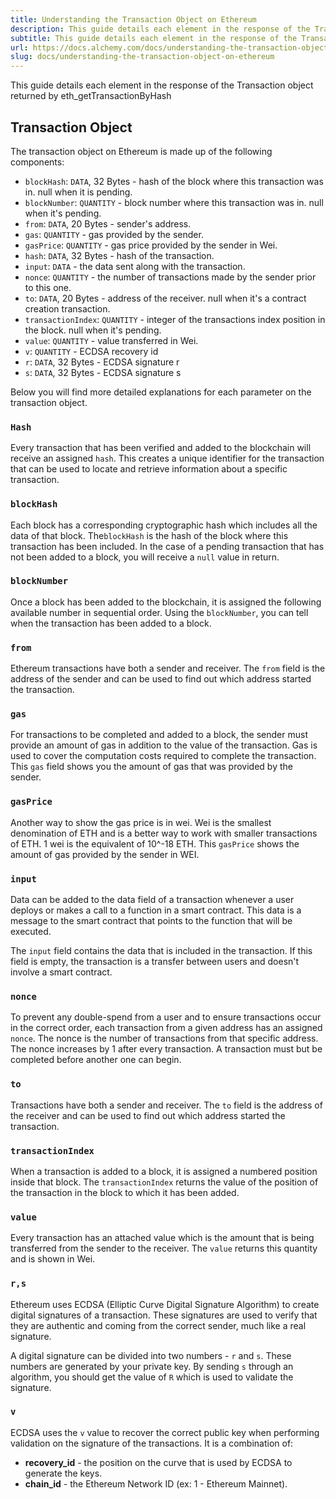 ```yaml
---
title: Understanding the Transaction Object on Ethereum
description: This guide details each element in the response of the Transaction object returned by eth_getTransactionByHash
subtitle: This guide details each element in the response of the Transaction object returned by eth_getTransactionByHash
url: https://docs.alchemy.com/docs/understanding-the-transaction-object-on-ethereum
slug: docs/understanding-the-transaction-object-on-ethereum
---
```


This guide details each element in the response of the Transaction object returned by eth\_getTransactionByHash

## Transaction Object

The transaction object on Ethereum is made up of the following components:

* `blockHash`: `DATA`, 32 Bytes - hash of the block where this transaction was in. null when it is pending.
* `blockNumber`: `QUANTITY` - block number where this transaction was in. null when it's pending.
* `from`: `DATA`, 20 Bytes - sender's address.
* `gas`: `QUANTITY` - gas provided by the sender.
* `gasPrice`: `QUANTITY` - gas price provided by the sender in Wei.
* `hash`: `DATA`, 32 Bytes - hash of the transaction.
* `input`: `DATA` - the data sent along with the transaction.
* `nonce`: `QUANTITY` - the number of transactions made by the sender prior to this one.
* `to`: `DATA`, 20 Bytes - address of the receiver. null when it's a contract creation transaction.
* `transactionIndex`: `QUANTITY` - integer of the transactions index position in the block. null when it's pending.
* `value`: `QUANTITY` - value transferred in Wei.
* `v`: `QUANTITY` - ECDSA recovery id
* `r`: `DATA`, 32 Bytes - ECDSA signature r
* `s`: `DATA`, 32 Bytes - ECDSA signature s

Below you will find more detailed explanations for each parameter on the transaction object.

### `Hash`

Every transaction that has been verified and added to the blockchain will receive an assigned `hash`. This creates a unique identifier for the transaction that can be used to locate and retrieve information about a specific transaction.

### `blockHash`

Each block has a corresponding cryptographic hash which includes all the data of that block. The`blockHash` is the hash of the block where this transaction has been included. In the case of a pending transaction that has not been added to a block, you will receive a `null` value in return.

### `blockNumber`

Once a block has been added to the blockchain, it is assigned the following available number in sequential order. Using the `blockNumber`, you can tell when the transaction has been added to a block.

### `from`

Ethereum transactions have both a sender and receiver. The `from` field is the address of the sender and can be used to find out which address started the transaction.

### `gas`

For transactions to be completed and added to a block, the sender must provide an amount of gas in addition to the value of the transaction. Gas is used to cover the computation costs required to complete the transaction. This `gas` field shows you the amount of gas that was provided by the sender.

### `gasPrice`

Another way to show the gas price is in wei. Wei is the smallest denomination of ETH and is a better way to work with smaller transactions of ETH. 1 wei is the equivalent of 10^-18 ETH. This `gasPrice` shows the amount of gas provided by the sender in WEI.

### `input`

Data can be added to the data field of a transaction whenever a user deploys or makes a call to a function in a smart contract. This data is a message to the smart contract that points to the function that will be executed.

The `input` field contains the data that is included in the transaction. If this field is empty, the transaction is a transfer between users and doesn't involve a smart contract.

### `nonce`

To prevent any double-spend from a user and to ensure transactions occur in the correct order, each transaction from a given address has an assigned `nonce`. The nonce is the number of transactions from that specific address. The nonce increases by 1 after every transaction. A transaction must but be completed before another one can begin.

### `to`

Transactions have both a sender and receiver. The `to` field is the address of the receiver and can be used to find out which address started the transaction.

### `transactionIndex`

When a transaction is added to a block, it is assigned a numbered position inside that block. The `transactionIndex` returns the value of the position of the transaction in the block to which it has been added.

### `value`

Every transaction has an attached value which is the amount that is being transferred from the sender to the receiver. The `value` returns this quantity and is shown in Wei.

### `r,s`

Ethereum uses ECDSA (Elliptic Curve Digital Signature Algorithm) to create digital signatures of a transaction. These signatures are used to verify that they are authentic and coming from the correct sender, much like a real signature.

A digital signature can be divided into two numbers - `r` and `s`. These numbers are generated by your private key. By sending `s` through an algorithm, you should get the value of `R` which is used to validate the signature.

### `v`

ECDSA uses the `v` value to recover the correct public key when performing validation on the signature of the transactions. It is a combination of:

* **recovery\_id** - the position on the curve that is used by ECDSA to generate the keys.
* **chain\_id** - the Ethereum Network ID (ex: 1 - Ethereum Mainnet).
